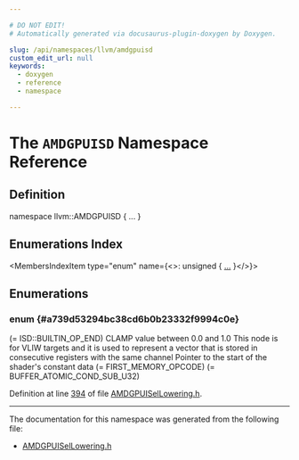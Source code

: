 ```yaml
---

# DO NOT EDIT!
# Automatically generated via docusaurus-plugin-doxygen by Doxygen.

slug: /api/namespaces/llvm/amdgpuisd
custom_edit_url: null
keywords:
  - doxygen
  - reference
  - namespace

---
```





# The `AMDGPUISD` Namespace Reference

<DoxygenPage pluginConfig={pluginConfig}>



## Definition

<CodeBlock>namespace llvm::AMDGPUISD &#123; ... &#125;</CodeBlock>

## Enumerations Index

<MembersIndex>

<MembersIndexItem
  type="enum"
  name={<>: unsigned &#123; <a href="#a739d53294bc38cd6b0b23332f9994c0e">...</a> &#125;</>}>
</MembersIndexItem>

</MembersIndex>


<SectionDefinition>

## Enumerations

### enum  {#a739d53294bc38cd6b0b23332f9994c0e}

<MemberDefinition
  prototype="enum llvm::AMDGPUISD::NodeType : unsigned">

<EnumerationList title="Enumeration values">

<Link id="a739d53294bc38cd6b0b23332f9994c0ea902721e90278dbb693ebec556f0718a3" />
<EnumerationListItem name="FIRST_NUMBER">
 (= ISD::BUILTIN&#95;OP&#95;END)
</EnumerationListItem>

<Link id="a739d53294bc38cd6b0b23332f9994c0ea3710f7b2b548ead08130e71d2d63edef" />
<EnumerationListItem name="BRANCH_COND">

</EnumerationListItem>

<Link id="a739d53294bc38cd6b0b23332f9994c0ea73af676f5d9efdc09939270c55edff90" />
<EnumerationListItem name="CALL">

</EnumerationListItem>

<Link id="a739d53294bc38cd6b0b23332f9994c0ea94ca5748ef974a95fe92f90774617d92" />
<EnumerationListItem name="TC_RETURN">

</EnumerationListItem>

<Link id="a739d53294bc38cd6b0b23332f9994c0eaf327486e149f6dcb9bcf1d9fd6fc8d52" />
<EnumerationListItem name="TC_RETURN_GFX">

</EnumerationListItem>

<Link id="a739d53294bc38cd6b0b23332f9994c0ea225d900100a1e02744d46cc266b1c433" />
<EnumerationListItem name="TC_RETURN_CHAIN">

</EnumerationListItem>

<Link id="a739d53294bc38cd6b0b23332f9994c0ea86c25f116c7caed40b1cf3c083ca08e1" />
<EnumerationListItem name="TRAP">

</EnumerationListItem>

<Link id="a739d53294bc38cd6b0b23332f9994c0eac5f4a93ee302ab324b2d6be4da7d1995" />
<EnumerationListItem name="IF">

</EnumerationListItem>

<Link id="a739d53294bc38cd6b0b23332f9994c0ea0173ca5cd8965ff549096df6c0869f0c" />
<EnumerationListItem name="ELSE">

</EnumerationListItem>

<Link id="a739d53294bc38cd6b0b23332f9994c0ea60d5ad554c76e8f21403ebedf166f15c" />
<EnumerationListItem name="LOOP">

</EnumerationListItem>

<Link id="a739d53294bc38cd6b0b23332f9994c0ea9f20403af085ff34136c8c284d6fad8c" />
<EnumerationListItem name="ENDPGM">

</EnumerationListItem>

<Link id="a739d53294bc38cd6b0b23332f9994c0eaf099be6496682e994a62e74bff9667c1" />
<EnumerationListItem name="ENDPGM_TRAP">

</EnumerationListItem>

<Link id="a739d53294bc38cd6b0b23332f9994c0ea5188e478e6689c123b7f5d64dfaaed63" />
<EnumerationListItem name="SIMULATED_TRAP">

</EnumerationListItem>

<Link id="a739d53294bc38cd6b0b23332f9994c0eabb3b51ac8e54e86b5464018c02939c55" />
<EnumerationListItem name="RETURN_TO_EPILOG">

</EnumerationListItem>

<Link id="a739d53294bc38cd6b0b23332f9994c0ea4cbd4dc4742ccef757e33f0752a15e69" />
<EnumerationListItem name="RET_GLUE">

</EnumerationListItem>

<Link id="a739d53294bc38cd6b0b23332f9994c0eafc9e8f6f7cbd326bc7d7456f711ea223" />
<EnumerationListItem name="WAVE_ADDRESS">

</EnumerationListItem>

<Link id="a739d53294bc38cd6b0b23332f9994c0ea6166b5d53cc9816ecd1223614b964fd9" />
<EnumerationListItem name="DWORDADDR">

</EnumerationListItem>

<Link id="a739d53294bc38cd6b0b23332f9994c0ea79067f8d6a2c24f4d33fc9da493a2037" />
<EnumerationListItem name="FRACT">

</EnumerationListItem>

<Link id="a739d53294bc38cd6b0b23332f9994c0eafcbfa7a671e1486a0322c51bdcdb0d7c" />
<EnumerationListItem name="CLAMP">
CLAMP value between 0.0 and 1.0
</EnumerationListItem>

<Link id="a739d53294bc38cd6b0b23332f9994c0ea4abad462fa316c06e5d0c9c80e5490ec" />
<EnumerationListItem name="SETCC">

</EnumerationListItem>

<Link id="a739d53294bc38cd6b0b23332f9994c0eab0d1573559f78092c7c0bf946ef9b10c" />
<EnumerationListItem name="DENORM_MODE">

</EnumerationListItem>

<Link id="a739d53294bc38cd6b0b23332f9994c0ea6ea93bd531619261a61f34eb59c5e7d2" />
<EnumerationListItem name="FMA_W_CHAIN">

</EnumerationListItem>

<Link id="a739d53294bc38cd6b0b23332f9994c0eaa9b6b15abc704da34341aa029217d8a5" />
<EnumerationListItem name="FMUL_W_CHAIN">

</EnumerationListItem>

<Link id="a739d53294bc38cd6b0b23332f9994c0ea4d3421b2a779f5f0c5970c8f5f550c76" />
<EnumerationListItem name="COS_HW">

</EnumerationListItem>

<Link id="a739d53294bc38cd6b0b23332f9994c0eadc97b8e5166b4d4370009a552c0f1f73" />
<EnumerationListItem name="SIN_HW">

</EnumerationListItem>

<Link id="a739d53294bc38cd6b0b23332f9994c0ea74d570da8b86d1a5f225daca0bd5f56a" />
<EnumerationListItem name="FMAX_LEGACY">

</EnumerationListItem>

<Link id="a739d53294bc38cd6b0b23332f9994c0eabaf5be9cbc3336e4d547efa4ac1c9c6d" />
<EnumerationListItem name="FMIN_LEGACY">

</EnumerationListItem>

<Link id="a739d53294bc38cd6b0b23332f9994c0eae964dd93e7a7fdbbe3e2ded767b6743e" />
<EnumerationListItem name="FMAX3">

</EnumerationListItem>

<Link id="a739d53294bc38cd6b0b23332f9994c0eaf7d331417b4676e475fa1a9c6c556b0b" />
<EnumerationListItem name="SMAX3">

</EnumerationListItem>

<Link id="a739d53294bc38cd6b0b23332f9994c0ea15d564e330de468ec9ec7869c4906c45" />
<EnumerationListItem name="UMAX3">

</EnumerationListItem>

<Link id="a739d53294bc38cd6b0b23332f9994c0ea9d3121f4e456879833fdb42c71707495" />
<EnumerationListItem name="FMIN3">

</EnumerationListItem>

<Link id="a739d53294bc38cd6b0b23332f9994c0eae580f8cbe220058dba91ec0d8976727e" />
<EnumerationListItem name="SMIN3">

</EnumerationListItem>

<Link id="a739d53294bc38cd6b0b23332f9994c0eabe3bfee03d3544d92d8b5a4f180f15e5" />
<EnumerationListItem name="UMIN3">

</EnumerationListItem>

<Link id="a739d53294bc38cd6b0b23332f9994c0ea95a3a9fcf85d6bfad93662a37fdea331" />
<EnumerationListItem name="FMED3">

</EnumerationListItem>

<Link id="a739d53294bc38cd6b0b23332f9994c0eaab46dcb22e0120027336ef02f78080ba" />
<EnumerationListItem name="SMED3">

</EnumerationListItem>

<Link id="a739d53294bc38cd6b0b23332f9994c0ea421b46b3ade824d5fbf027a3f674db46" />
<EnumerationListItem name="UMED3">

</EnumerationListItem>

<Link id="a739d53294bc38cd6b0b23332f9994c0ea35b28e52da90578ab45a3fcf521d1383" />
<EnumerationListItem name="FMAXIMUM3">

</EnumerationListItem>

<Link id="a739d53294bc38cd6b0b23332f9994c0eafaa1281d8a0144afb7fcbc03366af1fc" />
<EnumerationListItem name="FMINIMUM3">

</EnumerationListItem>

<Link id="a739d53294bc38cd6b0b23332f9994c0ea9274b426ddcae6f57d1e4ae38e81bdc1" />
<EnumerationListItem name="FDOT2">

</EnumerationListItem>

<Link id="a739d53294bc38cd6b0b23332f9994c0ea1be6f435b11e6bd74678117ccadc9117" />
<EnumerationListItem name="URECIP">

</EnumerationListItem>

<Link id="a739d53294bc38cd6b0b23332f9994c0ea0819f8cbdd0851cea7a14606204c92fa" />
<EnumerationListItem name="DIV_SCALE">

</EnumerationListItem>

<Link id="a739d53294bc38cd6b0b23332f9994c0ea41ea4b5f98221f62807712205a8d37f7" />
<EnumerationListItem name="DIV_FMAS">

</EnumerationListItem>

<Link id="a739d53294bc38cd6b0b23332f9994c0ea5b23f9813222573c51bc3a8a616494a0" />
<EnumerationListItem name="DIV_FIXUP">

</EnumerationListItem>

<Link id="a739d53294bc38cd6b0b23332f9994c0ea509df107f0a734f8d545ad3f7af30831" />
<EnumerationListItem name="FMAD_FTZ">

</EnumerationListItem>

<Link id="a739d53294bc38cd6b0b23332f9994c0ea480770519d97b188b42a1a0aa660a3db" />
<EnumerationListItem name="RCP">

</EnumerationListItem>

<Link id="a739d53294bc38cd6b0b23332f9994c0ea6bf36266eccc139178a6078daefaf934" />
<EnumerationListItem name="RSQ">

</EnumerationListItem>

<Link id="a739d53294bc38cd6b0b23332f9994c0eaf0f4e4ad0fa467f574bf5f983a81d202" />
<EnumerationListItem name="RCP_LEGACY">

</EnumerationListItem>

<Link id="a739d53294bc38cd6b0b23332f9994c0ea51178790d7c73b373338c52de42b4e96" />
<EnumerationListItem name="RCP_IFLAG">

</EnumerationListItem>

<Link id="a739d53294bc38cd6b0b23332f9994c0ea142323a51f7893d2ea77cc7f55580b0a" />
<EnumerationListItem name="LOG">

</EnumerationListItem>

<Link id="a739d53294bc38cd6b0b23332f9994c0ea811ea7900036498b8e776687544ef03a" />
<EnumerationListItem name="EXP">

</EnumerationListItem>

<Link id="a739d53294bc38cd6b0b23332f9994c0ea2aea035f778d5c12c6350fa76de35941" />
<EnumerationListItem name="FMUL_LEGACY">

</EnumerationListItem>

<Link id="a739d53294bc38cd6b0b23332f9994c0ea41c8322a0c1353beca047ee2d6c0742d" />
<EnumerationListItem name="RSQ_CLAMP">

</EnumerationListItem>

<Link id="a739d53294bc38cd6b0b23332f9994c0ea91ac5439df5245511c113f8833356321" />
<EnumerationListItem name="FP_CLASS">

</EnumerationListItem>

<Link id="a739d53294bc38cd6b0b23332f9994c0ea51d107fa5c507cf013b59ff5a25749ae" />
<EnumerationListItem name="DOT4">

</EnumerationListItem>

<Link id="a739d53294bc38cd6b0b23332f9994c0ea2e4d87084baa45989bef5935e3ed9e5d" />
<EnumerationListItem name="CARRY">

</EnumerationListItem>

<Link id="a739d53294bc38cd6b0b23332f9994c0eae2ed13c5c040dbec79e93f11c09c4d57" />
<EnumerationListItem name="BORROW">

</EnumerationListItem>

<Link id="a739d53294bc38cd6b0b23332f9994c0eacb028e9739d033de026de0a3b2ac9f9e" />
<EnumerationListItem name="BFE_U32">

</EnumerationListItem>

<Link id="a739d53294bc38cd6b0b23332f9994c0ea9d8dde2474ce68109f2472f204072c80" />
<EnumerationListItem name="BFE_I32">

</EnumerationListItem>

<Link id="a739d53294bc38cd6b0b23332f9994c0eafbca76f7875e080d97cee761de04d996" />
<EnumerationListItem name="BFI">

</EnumerationListItem>

<Link id="a739d53294bc38cd6b0b23332f9994c0eaa257ce6c70a5ceadfc079dfcd101db51" />
<EnumerationListItem name="BFM">

</EnumerationListItem>

<Link id="a739d53294bc38cd6b0b23332f9994c0ea47a3e4d50c2a91fd380b7ecb92260117" />
<EnumerationListItem name="FFBH_U32">

</EnumerationListItem>

<Link id="a739d53294bc38cd6b0b23332f9994c0ea1ccdf175d98c6185d058929850b208c6" />
<EnumerationListItem name="FFBH_I32">

</EnumerationListItem>

<Link id="a739d53294bc38cd6b0b23332f9994c0ea15b0c32f5da14cffc6456d659d784e06" />
<EnumerationListItem name="FFBL_B32">

</EnumerationListItem>

<Link id="a739d53294bc38cd6b0b23332f9994c0eace5b3b15d1d5f95bee02434672f45f4f" />
<EnumerationListItem name="MUL_U24">

</EnumerationListItem>

<Link id="a739d53294bc38cd6b0b23332f9994c0ea05cf29ebf61481e1e9b60c16421956cc" />
<EnumerationListItem name="MUL_I24">

</EnumerationListItem>

<Link id="a739d53294bc38cd6b0b23332f9994c0ea1ec402986ec4e0050c9cd092877ebb86" />
<EnumerationListItem name="MULHI_U24">

</EnumerationListItem>

<Link id="a739d53294bc38cd6b0b23332f9994c0eacf88f212c148563537f24c48e1fedd5a" />
<EnumerationListItem name="MULHI_I24">

</EnumerationListItem>

<Link id="a739d53294bc38cd6b0b23332f9994c0ea3104e83ec08c0571b350e451f19efb50" />
<EnumerationListItem name="MAD_U24">

</EnumerationListItem>

<Link id="a739d53294bc38cd6b0b23332f9994c0eadfc6f671e6046a1b1e1158b16920b168" />
<EnumerationListItem name="MAD_I24">

</EnumerationListItem>

<Link id="a739d53294bc38cd6b0b23332f9994c0ea760ece3c08b02521b09f90ee5a5e4fdb" />
<EnumerationListItem name="MAD_U64_U32">

</EnumerationListItem>

<Link id="a739d53294bc38cd6b0b23332f9994c0eae110f734779ea7435c1f89a1b019e8e9" />
<EnumerationListItem name="MAD_I64_I32">

</EnumerationListItem>

<Link id="a739d53294bc38cd6b0b23332f9994c0ea5af8d311a572d1aba24e25c20d1d7923" />
<EnumerationListItem name="PERM">

</EnumerationListItem>

<Link id="a739d53294bc38cd6b0b23332f9994c0ea125765d08e486bffa41af032e3a062ce" />
<EnumerationListItem name="TEXTURE_FETCH">

</EnumerationListItem>

<Link id="a739d53294bc38cd6b0b23332f9994c0eaea1bac367b725a5cd386b26f1e620535" />
<EnumerationListItem name="R600_EXPORT">

</EnumerationListItem>

<Link id="a739d53294bc38cd6b0b23332f9994c0ea20107c0b2289fd8e2cebba28080bd69c" />
<EnumerationListItem name="CONST_ADDRESS">

</EnumerationListItem>

<Link id="a739d53294bc38cd6b0b23332f9994c0ea2e28f6b19f1c6e68e785e50f8feb9114" />
<EnumerationListItem name="REGISTER_LOAD">

</EnumerationListItem>

<Link id="a739d53294bc38cd6b0b23332f9994c0ea02ebe2c9b7c32f3b603a174ff8f74df8" />
<EnumerationListItem name="REGISTER_STORE">

</EnumerationListItem>

<Link id="a739d53294bc38cd6b0b23332f9994c0eadfc7703ef955db9b67f92a2d9450f29f" />
<EnumerationListItem name="CVT_F32_UBYTE0">

</EnumerationListItem>

<Link id="a739d53294bc38cd6b0b23332f9994c0ea884cb7fa9f25c9231c3b0a7a25e96bb9" />
<EnumerationListItem name="CVT_F32_UBYTE1">

</EnumerationListItem>

<Link id="a739d53294bc38cd6b0b23332f9994c0eaba0b6153fdfc6ac440d378e6d1e9d3ca" />
<EnumerationListItem name="CVT_F32_UBYTE2">

</EnumerationListItem>

<Link id="a739d53294bc38cd6b0b23332f9994c0eade9e553a6f004b4bd01abcb57712208a" />
<EnumerationListItem name="CVT_F32_UBYTE3">

</EnumerationListItem>

<Link id="a739d53294bc38cd6b0b23332f9994c0ea05e199d247b019380b4c5a6f24d95381" />
<EnumerationListItem name="CVT_PKRTZ_F16_F32">

</EnumerationListItem>

<Link id="a739d53294bc38cd6b0b23332f9994c0ea39c851d59f2dedcf582022a24daf1cf5" />
<EnumerationListItem name="CVT_PKNORM_I16_F32">

</EnumerationListItem>

<Link id="a739d53294bc38cd6b0b23332f9994c0eaf372b02c7f2eb214586b79418da259d3" />
<EnumerationListItem name="CVT_PKNORM_U16_F32">

</EnumerationListItem>

<Link id="a739d53294bc38cd6b0b23332f9994c0ea9326abce64225b1fcaf656b06d5819ad" />
<EnumerationListItem name="CVT_PK_I16_I32">

</EnumerationListItem>

<Link id="a739d53294bc38cd6b0b23332f9994c0ea61c1f4bb39a8d5172f7a4f2b50d8b290" />
<EnumerationListItem name="CVT_PK_U16_U32">

</EnumerationListItem>

<Link id="a739d53294bc38cd6b0b23332f9994c0eaa784d8576110776c7284f1dea2a938b1" />
<EnumerationListItem name="FP_TO_FP16">

</EnumerationListItem>

<Link id="a739d53294bc38cd6b0b23332f9994c0ea197d5d152271b9cbd5105723bd534c0e" />
<EnumerationListItem name="BUILD_VERTICAL_VECTOR">
This node is for VLIW targets and it is used to represent a vector that is stored in consecutive registers with the same channel
</EnumerationListItem>

<Link id="a739d53294bc38cd6b0b23332f9994c0ea80f5fc1f3bed4cfad825b92969f636f6" />
<EnumerationListItem name="CONST_DATA_PTR">
Pointer to the start of the shader&#39;s constant data
</EnumerationListItem>

<Link id="a739d53294bc38cd6b0b23332f9994c0ea7d48c98e21f25f9fc5fdd89d7b2666ba" />
<EnumerationListItem name="PC_ADD_REL_OFFSET">

</EnumerationListItem>

<Link id="a739d53294bc38cd6b0b23332f9994c0ea273be28bf4b8170125b34f1567c7be16" />
<EnumerationListItem name="LDS">

</EnumerationListItem>

<Link id="a739d53294bc38cd6b0b23332f9994c0eac87492f7d9abbb3d8929def4abf83e6d" />
<EnumerationListItem name="DUMMY_CHAIN">

</EnumerationListItem>

<Link id="a739d53294bc38cd6b0b23332f9994c0eac8403be1afcc2fd8e573d2188bc1ce3c" />
<EnumerationListItem name="FIRST_MEMORY_OPCODE">

</EnumerationListItem>

<Link id="a739d53294bc38cd6b0b23332f9994c0eaaf3ef4daab9db871926a727d7cca444a" />
<EnumerationListItem name="LOAD_D16_HI">
 (= FIRST&#95;MEMORY&#95;OPCODE)
</EnumerationListItem>

<Link id="a739d53294bc38cd6b0b23332f9994c0ea9d9d3af4d64c8851bed302606264cf64" />
<EnumerationListItem name="LOAD_D16_LO">

</EnumerationListItem>

<Link id="a739d53294bc38cd6b0b23332f9994c0ea8a604d758e44ad80fc6c79fdcfde3424" />
<EnumerationListItem name="LOAD_D16_HI_I8">

</EnumerationListItem>

<Link id="a739d53294bc38cd6b0b23332f9994c0ea76dae89c9d37a7d4a007589e236d7579" />
<EnumerationListItem name="LOAD_D16_HI_U8">

</EnumerationListItem>

<Link id="a739d53294bc38cd6b0b23332f9994c0ea62d5df7316428469ea4d31d893d2bffe" />
<EnumerationListItem name="LOAD_D16_LO_I8">

</EnumerationListItem>

<Link id="a739d53294bc38cd6b0b23332f9994c0eac344911a086691a209bc2cfa6a7d29ee" />
<EnumerationListItem name="LOAD_D16_LO_U8">

</EnumerationListItem>

<Link id="a739d53294bc38cd6b0b23332f9994c0eaa40bae61060fd33b205ccbe936f4e772" />
<EnumerationListItem name="STORE_MSKOR">

</EnumerationListItem>

<Link id="a739d53294bc38cd6b0b23332f9994c0ea7afea8c7ed507e3d6034758e07591a37" />
<EnumerationListItem name="TBUFFER_STORE_FORMAT">

</EnumerationListItem>

<Link id="a739d53294bc38cd6b0b23332f9994c0ea3b82847282be27a34224531d39c58ec2" />
<EnumerationListItem name="TBUFFER_STORE_FORMAT_D16">

</EnumerationListItem>

<Link id="a739d53294bc38cd6b0b23332f9994c0eae974d9c3847accca9ff270a7efd8938d" />
<EnumerationListItem name="TBUFFER_LOAD_FORMAT">

</EnumerationListItem>

<Link id="a739d53294bc38cd6b0b23332f9994c0ea13b59d6355b86eea11f514c7c89e0f5f" />
<EnumerationListItem name="TBUFFER_LOAD_FORMAT_D16">

</EnumerationListItem>

<Link id="a739d53294bc38cd6b0b23332f9994c0eabf84d249106fbef805c08aae16f19968" />
<EnumerationListItem name="DS_ORDERED_COUNT">

</EnumerationListItem>

<Link id="a739d53294bc38cd6b0b23332f9994c0eab9af213d8b7040b495c9e909a65099e6" />
<EnumerationListItem name="ATOMIC_CMP_SWAP">

</EnumerationListItem>

<Link id="a739d53294bc38cd6b0b23332f9994c0ea3804b23b929a6df413cedc6e5dac099e" />
<EnumerationListItem name="BUFFER_LOAD">

</EnumerationListItem>

<Link id="a739d53294bc38cd6b0b23332f9994c0ea55ee7bc063408b722f1f13fa3e82944d" />
<EnumerationListItem name="BUFFER_LOAD_UBYTE">

</EnumerationListItem>

<Link id="a739d53294bc38cd6b0b23332f9994c0eadffe91c8dd7ef6f1218a91e3af8b3838" />
<EnumerationListItem name="BUFFER_LOAD_USHORT">

</EnumerationListItem>

<Link id="a739d53294bc38cd6b0b23332f9994c0eaf886dbc3fed73308c35df90948fd14e1" />
<EnumerationListItem name="BUFFER_LOAD_BYTE">

</EnumerationListItem>

<Link id="a739d53294bc38cd6b0b23332f9994c0ea5973ca171c5051b92e2555a7a94029ac" />
<EnumerationListItem name="BUFFER_LOAD_SHORT">

</EnumerationListItem>

<Link id="a739d53294bc38cd6b0b23332f9994c0eac1ac4d562ca43d214843ab56b12ed01d" />
<EnumerationListItem name="BUFFER_LOAD_TFE">

</EnumerationListItem>

<Link id="a739d53294bc38cd6b0b23332f9994c0ea449d1de15381f80aae2b11204cbbb1f1" />
<EnumerationListItem name="BUFFER_LOAD_UBYTE_TFE">

</EnumerationListItem>

<Link id="a739d53294bc38cd6b0b23332f9994c0eaeb42dc396142b9ea21e426960efbfb7e" />
<EnumerationListItem name="BUFFER_LOAD_USHORT_TFE">

</EnumerationListItem>

<Link id="a739d53294bc38cd6b0b23332f9994c0eabc67563096310a4105515add8178bdbf" />
<EnumerationListItem name="BUFFER_LOAD_BYTE_TFE">

</EnumerationListItem>

<Link id="a739d53294bc38cd6b0b23332f9994c0ea69f221d7c50efd76248f6d22581a06a9" />
<EnumerationListItem name="BUFFER_LOAD_SHORT_TFE">

</EnumerationListItem>

<Link id="a739d53294bc38cd6b0b23332f9994c0ea397fbad92288743379962b2f204a21e8" />
<EnumerationListItem name="BUFFER_LOAD_FORMAT">

</EnumerationListItem>

<Link id="a739d53294bc38cd6b0b23332f9994c0ea9488cb4a648ea7900362a755d6323a6c" />
<EnumerationListItem name="BUFFER_LOAD_FORMAT_TFE">

</EnumerationListItem>

<Link id="a739d53294bc38cd6b0b23332f9994c0ea267cae256d19873b48b90feeeca0b146" />
<EnumerationListItem name="BUFFER_LOAD_FORMAT_D16">

</EnumerationListItem>

<Link id="a739d53294bc38cd6b0b23332f9994c0eaca625a65c81f340ce675d97fa2f92c5d" />
<EnumerationListItem name="SBUFFER_LOAD">

</EnumerationListItem>

<Link id="a739d53294bc38cd6b0b23332f9994c0ea97efbb28a210a14fb9cce7c5011e4414" />
<EnumerationListItem name="SBUFFER_LOAD_BYTE">

</EnumerationListItem>

<Link id="a739d53294bc38cd6b0b23332f9994c0ea33fc8ba82518b79697c7632b0615ebdd" />
<EnumerationListItem name="SBUFFER_LOAD_UBYTE">

</EnumerationListItem>

<Link id="a739d53294bc38cd6b0b23332f9994c0ead111f805510079df29cdaee7443d8fc4" />
<EnumerationListItem name="SBUFFER_LOAD_SHORT">

</EnumerationListItem>

<Link id="a739d53294bc38cd6b0b23332f9994c0ea37e207c1d2f3cfa79cd9bc178c11ddc4" />
<EnumerationListItem name="SBUFFER_LOAD_USHORT">

</EnumerationListItem>

<Link id="a739d53294bc38cd6b0b23332f9994c0ea877ebce225da8e814f62c22ea3d3457f" />
<EnumerationListItem name="SBUFFER_PREFETCH_DATA">

</EnumerationListItem>

<Link id="a739d53294bc38cd6b0b23332f9994c0ea0195497770dcd5d8648a4e1b5e86f6bf" />
<EnumerationListItem name="BUFFER_STORE">

</EnumerationListItem>

<Link id="a739d53294bc38cd6b0b23332f9994c0ea69791e003c63fd1d623a4a0a0fe6019c" />
<EnumerationListItem name="BUFFER_STORE_BYTE">

</EnumerationListItem>

<Link id="a739d53294bc38cd6b0b23332f9994c0ea66151a58e581052270c1f5f1e4351b12" />
<EnumerationListItem name="BUFFER_STORE_SHORT">

</EnumerationListItem>

<Link id="a739d53294bc38cd6b0b23332f9994c0ea80b445d8d2089b140ef7b9cda3e145b2" />
<EnumerationListItem name="BUFFER_STORE_FORMAT">

</EnumerationListItem>

<Link id="a739d53294bc38cd6b0b23332f9994c0eaa7dcbcd6712c75ebca0b128c80aa1833" />
<EnumerationListItem name="BUFFER_STORE_FORMAT_D16">

</EnumerationListItem>

<Link id="a739d53294bc38cd6b0b23332f9994c0ea9fb788aeadfb9e90d318a51288a9cc85" />
<EnumerationListItem name="BUFFER_ATOMIC_SWAP">

</EnumerationListItem>

<Link id="a739d53294bc38cd6b0b23332f9994c0eae4ba5a5da88430e3bf45a7b6ff095da8" />
<EnumerationListItem name="BUFFER_ATOMIC_ADD">

</EnumerationListItem>

<Link id="a739d53294bc38cd6b0b23332f9994c0ea63ac508ae6d2c882d467bb6bff691b6d" />
<EnumerationListItem name="BUFFER_ATOMIC_SUB">

</EnumerationListItem>

<Link id="a739d53294bc38cd6b0b23332f9994c0eae9def8ccf97465c0a54665fb00c169d3" />
<EnumerationListItem name="BUFFER_ATOMIC_SMIN">

</EnumerationListItem>

<Link id="a739d53294bc38cd6b0b23332f9994c0ea50d648baad4b2414da6e203fe0e5f552" />
<EnumerationListItem name="BUFFER_ATOMIC_UMIN">

</EnumerationListItem>

<Link id="a739d53294bc38cd6b0b23332f9994c0ea3f02f120ade645c2bf98928f3f6aca9c" />
<EnumerationListItem name="BUFFER_ATOMIC_SMAX">

</EnumerationListItem>

<Link id="a739d53294bc38cd6b0b23332f9994c0eac19d50cfe33aa037a604c5451f1e83e1" />
<EnumerationListItem name="BUFFER_ATOMIC_UMAX">

</EnumerationListItem>

<Link id="a739d53294bc38cd6b0b23332f9994c0eab4ff3c00844c2479d1c13ec401821abe" />
<EnumerationListItem name="BUFFER_ATOMIC_AND">

</EnumerationListItem>

<Link id="a739d53294bc38cd6b0b23332f9994c0ea55eacee704bb2135f121813f23d2ba69" />
<EnumerationListItem name="BUFFER_ATOMIC_OR">

</EnumerationListItem>

<Link id="a739d53294bc38cd6b0b23332f9994c0ea9b787e6ece8b1012cb25ec1a17181ab1" />
<EnumerationListItem name="BUFFER_ATOMIC_XOR">

</EnumerationListItem>

<Link id="a739d53294bc38cd6b0b23332f9994c0eac85de0a339386668e1ffda411b04262a" />
<EnumerationListItem name="BUFFER_ATOMIC_INC">

</EnumerationListItem>

<Link id="a739d53294bc38cd6b0b23332f9994c0eaafcb7b0a5198f48ef6e725d16391c441" />
<EnumerationListItem name="BUFFER_ATOMIC_DEC">

</EnumerationListItem>

<Link id="a739d53294bc38cd6b0b23332f9994c0ea68e59381ccf440cab3528edb5a3428e8" />
<EnumerationListItem name="BUFFER_ATOMIC_CMPSWAP">

</EnumerationListItem>

<Link id="a739d53294bc38cd6b0b23332f9994c0eabcf922c2dec28d67086ce8dfb65c3d41" />
<EnumerationListItem name="BUFFER_ATOMIC_CSUB">

</EnumerationListItem>

<Link id="a739d53294bc38cd6b0b23332f9994c0eaa661bb901c8c2f1d44e558f2c997241d" />
<EnumerationListItem name="BUFFER_ATOMIC_FADD">

</EnumerationListItem>

<Link id="a739d53294bc38cd6b0b23332f9994c0ea5716f43a1b7e8c29814ccb92ee2dd2e8" />
<EnumerationListItem name="BUFFER_ATOMIC_FMIN">

</EnumerationListItem>

<Link id="a739d53294bc38cd6b0b23332f9994c0ea7361757891331bf4d8bfeddfc100691d" />
<EnumerationListItem name="BUFFER_ATOMIC_FMAX">

</EnumerationListItem>

<Link id="a739d53294bc38cd6b0b23332f9994c0ea0dea54491f8105561fad64ec68004af5" />
<EnumerationListItem name="BUFFER_ATOMIC_COND_SUB_U32">

</EnumerationListItem>

<Link id="a739d53294bc38cd6b0b23332f9994c0ea95357fd8fa9c9bc68195ab09c56092ba" />
<EnumerationListItem name="LAST_MEMORY_OPCODE">
 (= BUFFER&#95;ATOMIC&#95;COND&#95;SUB&#95;U32)
</EnumerationListItem>

</EnumerationList>

Definition at line <a href="/docs/api/files/lib/lib/target/lib/target/amdgpu/amdgpuisellowering-h/#l00394">394</a> of file <a href="/docs/api/files/lib/lib/target/lib/target/amdgpu/amdgpuisellowering-h">AMDGPUISelLowering.h</a>.
</MemberDefinition>

</SectionDefinition>

<hr/>

The documentation for this namespace was generated from the following file:

<ul>
<li><a href="/docs/api/files/lib/lib/target/lib/target/amdgpu/amdgpuisellowering-h">AMDGPUISelLowering.h</a></li>
</ul>

</DoxygenPage>
